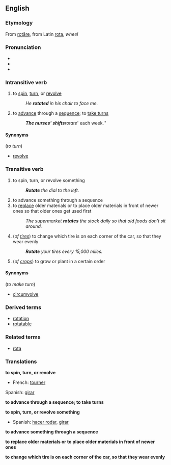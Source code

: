 ==English==
===Etymology===
From {{L.}} [[rotāre]], from Latin [[rota]], ''wheel''

===Pronunciation===
*{{audio|en-us-rotate.ogg|Audio (US)}}
*{{AHD|/rō'tāt/}}
*{{IPA|/rəʊˈteɪt/}}

===Intransitive verb===
{{en-infl-reg-other-e|rotat|e}}
#to [[spin]], [[turn]], or [[revolve]]
#:''He '''rotated''' in his chair to face me.''
#to [[advance]] through a [[sequence]]; to [[take turns]]
#:'''''The nurses' shifts '''rotate''' each week.''

====Synonyms====
(''to turn'')
* [[revolve]]

===Transitive verb===
{{en-infl-reg-other-e|rotat|e}}
#to spin, turn, or revolve something
#:'''''Rotate''' the dial to the left.''
#to advance something through a sequence
#to [[replace]] older materials or to place older materials in front of newer ones so that older ones get used first
#:''The supermarket '''rotates''' the stock daily so that old foods don't sit around.''
#(''of [[tire]]s'') to change which tire is on each corner of the car, so that they wear evenly
#:'''''Rotate''' your tires every 15,000 miles.''
#(''of [[crops]]'') to grow or plant in a certain order

====Synonyms====
(''to make turn'')
* [[circumvolve]]

===Derived terms===
* [[rotation]]
* [[rotatable]]

===Related terms===
* [[rota]]

===Translations===
'''to spin, turn, or revolve'''
{{top}}
*French: [[tourner]]
{{mid}}
Spanish: [[girar]]
{{bottom}}

'''to advance through a sequence; to take turns'''
{{top}}
{{mid}}
{{bottom}}

'''to spin, turn, or revolve something'''
{{top}}
*Spanish: [[hacer rodar]], [[girar]]
{{mid}}
{{bottom}}

'''to advance something through a sequence'''
{{top}}
{{mid}}
{{bottom}}

'''to replace older materials or to place older materials in front of newer ones'''
{{top}}
{{mid}}
{{bottom}}

'''to change which tire is on each corner of the car, so that they wear evenly'''
{{top}}
{{mid}}
{{bottom}}